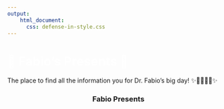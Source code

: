 ```yaml
---
output:
    html_document:
      css: defense-in-style.css
---
```


<!-- Custom Header Start -->
<div class="header">
  <h1 class="project-name" style="color: white;">🎁 Fabio's Presents 🎁</h1>
  <p class="project-tagline">The place to find all the information you for Dr. Fabio's big day! ✨🚤👨🏻‍🎓✨</p>
</div>
<!-- Custom Header End -->


<center><h3> Fabio Presents </h3></center>


